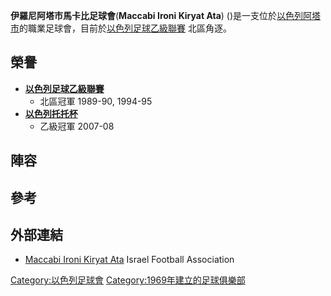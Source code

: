 {{Infobox football club
| clubname   = 伊羅尼阿塔市馬卡比足球會
| image      = <!-- 檔案不存在 [[File:Maccabi_Org_Logo.png|120px]] ，可從英文維基百科取得 -->
| fullname   = Maccabi Ironi Kiryat Ata
| nickname   =
| founded    = {{Start date and age|1969}}
| ground     = [[阿塔市|阿塔市]][[Kiryat_Ata_Municipal_Stadium|Kiryat Ata Municipal Stadium]]
| capacity   = 726
| chairman   = Mickey Koppel
| manager  = [[Tomer_Asulin|Tomer Asulin]]
| league   = [[以色列足球乙級聯賽|以色列足球乙級聯賽]] 北區
| season   = 2014–15
| position = 7
|pattern_b1=|pattern_ra1=|
 leftarm1=0000FF|body1=0000FF|rightarm1=0000FF|shorts1=FFFFFF|socks1=0000FF|
 pattern_la2=|pattern_b2=|pattern_ra2=|
 leftarm2=FFFFFF|body2=FFFFFF|rightarm2=FFFFFF|shorts2=0000FF|socks2=FFFFFF|
}}

'''伊羅尼阿塔市馬卡比足球會'''('''Maccabi Ironi Kiryat Ata''') ({{lang-he|מכבי עירוני קריית אתא}})是一支位於[[以色列|以色列]][[阿塔市|阿塔市]]的職業足球會，目前於[[以色列足球乙級聯賽|以色列足球乙級聯賽]] 北區角逐。

==榮譽==
*'''[[以色列足球乙級聯賽|以色列足球乙級聯賽]]'''
**北區冠軍 1989-90, 1994-95
*'''[[以色列托托杯|以色列托托杯]]'''
**乙級冠軍 2007-08

==陣容==
{{updated|2015年9月19日}}
{{Fs start|hidenote=yes}}
{{Fs player|no= 1|nat=ISR|name=[[Imad_Ghadir|Imad Ghadir]]|pos=GK}}
{{Fs player|no= 4|nat=ISR|name=[[Geva_Barkai|Geva Barkai]]|pos=DF}}
{{Fs player|no= 5|nat=ISR|name=[[Shahaf_Helman|Shahaf Helman]]|pos=DF}}
{{Fs player|no= 6|nat=ISR|name=[[Ido_Oren|Ido Oren]]|pos=MF}}
{{Fs player|no= 7|nat=ISR|name=[[Shahar_Simantov|Shahar Simantov]]|pos=MF}}
{{Fs player|no= 8|nat=ISR|name=[[Lior_Dahan|Lior Dahan]]|pos=MF}}
{{Fs player|no= 9|nat=ISR|name=[[Avi_Sabag|Avi Sabag]]|pos=FW}}
{{Fs player|no=10|nat=ISR|name=[[Idan_Gerad|Idan Gerad]]|pos=FW}}
{{Fs player|no=12|nat=ISR|name=[[Amjad_Nemri|Amjad Nemri]]|pos=MF}}
{{Fs mid}}
{{Fs player|no=13|nat=ISR|name=[[Teres_Shulkowsky|Teres Shulkowsky]]|pos=DF}}
{{Fs player|no=15|nat=ISR|name=[[Muamer_Krakra|Muamer Krakra]]|pos=FW}}
{{Fs player|no=16|nat=ISR|name=[[Or_Shlezinger|Or Shlezinger]]|pos=DF}}
{{Fs player|no=17|nat=ISR|name=[[Matan_Nachmani|Matan Nachmani]]|pos=FW}}
{{Fs player|no=32|nat=ISR|name=[[Jonathan_Tennenbaum|Jonny Tennenbaum]]|pos=DF}}
{{Fs player|no=55|nat=ISR|name=[[Yohai_Cohen|Yohai Cohen]]|pos=MF}}
{{Fs player|no=99|nat=ISR|name=[[Shahar_Balilti|Shahar Balilti]]|pos=FW}}
{{Fs player|no=77|nat=ISR|name=[[Omri_Alon|Omri Alon]]|pos=GK}}
{{Fs end}}

==參考==
{{Reflist}}

==外部連結==
*[https://web.archive.org/web/20150929202630/http://football.org.il/Clubs/Pages/TeamDetails.aspx?TEAM_ID=1014 Maccabi Ironi Kiryat Ata] Israel Football Association {{he icon}}

[[Category:以色列足球會|Category:以色列足球會]]
[[Category:1969年建立的足球俱樂部|Category:1969年建立的足球俱樂部]]